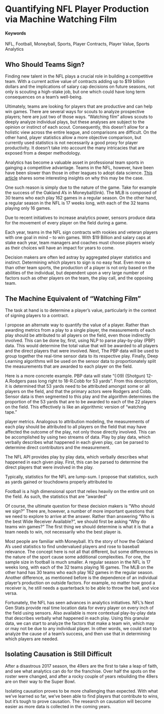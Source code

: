 # Quantifying NFL Player Production via Machine Watching Film {#moeyball-nfl}

#### Keywords

NFL, Football, Moneyball, Sports, Player Contracts, Player Value, Sports Analytics

## Who Should Teams Sign?

Finding new talent in the NFL plays a crucial role in building a competitive team. With a current active value of contracts adding up to $19 billion dollars and the implications of salary cap decisions on future seasons, not only is scouting a high-stake job, but one which could have long term consequences on a team's well-being.

Ultimately, teams are looking for players that are productive and can help win games. There are several ways for scouts to analyze prospective players; here are just two of those ways. "Watching film" allows scouts to deeply analyze individual plays, but these analyses are subject to the opinion or instinct of each scout. Consequently, this doesn't allow for a holistic view across the entire league, and comparisons are difficult. On the other hand, player statistics allow a more objective comparison, but currently used statistics is not necessarily a good proxy for player productivity. It doesn't take into account the many intricacies that are exposed from a deeper methodology.


Analytics has become a valuable asset in professional team sports in gainging a competitive advantage. Teams in the NFL, however, have been have been slower than those in other leagues to adopt data science. [This article](http://www.espn.com/espn/story/_/id/10476210/nba-mlb-embrace-analytics-nfl-reluctant-espn-magazine) shares some interesting insights on why this may be the case.

One such reason is simply due to the nature of the game. Take for example the success of the Oakland A's in Moneyball(link). The MLB is composed of 30 teams who each play 162 games in a regular season. On the other hand, a regular season in the NFL is 17 weeks long, with each of the 32 teams playing only 16 games.

Due to recent initiatives to increase analytics power, sensors produce data for the movement of every player on the field during a game.



Each year, teams in the NFL sign contracts with rookies and veteran players with one goal in mind -- to win games. With $19 Billion and salary caps at stake each year, team managers and coaches must choose players wisely as their choices will have an impact for years to come.

Decision makers are often led astray by aggregated player statistics and instinct. Determining which players to sign is no easy feat. Even more so than other team sports, the production of a player is not only based on the abilities of the individual, but dependent upon a very large number of factors such as other players on the team, the play call, and the opposing team.

## The Machine Equivalent of "Watching Film"

The task at hand is to determine a player's value, particularly in the context of signing players to a contract.

I propose an alternate way to quantify the value of a player. Rather than awarding metrics from a play to a single player, the measurements of each play should be attributed to all players on the field, even those indirectly involved. This can be done by, first, using NLP to parse play-by-play (PBP) data. This would determine the total value that will be awarded to all players and the direct players that were involved. Next, The PBP data will be used to group together the real-time sensor data to its respective play. Finally, Deep Learning algorithms will be used on the sensor data to proportionately split the measurements that are awarded to each player on the field.

Here is a more concrete example. PBP data will state "(:09) (Shotgun) 12-A.Rodgers pass long right to 18-R.Cobb for 53 yards". From this description, it is determined that 53 yards need to be attributed amongst some or all players on the field, and that the primary actors were Rodgers and Cobb. Sensor data is then segmented to this play and the algorithm determines the proportion of the 53 yards that are to be awarded to each of the 22 players on the field. This effectively is like an algorithmic version of "watching tape."


player metrics. Analogous to attribution modeling, the measurements of each play should be attributed to all players on the field that may have affected the outcome of the play, not only those directly involved. This can be accomplished by using two streams of data. Play by play data, which verbally describes what happened in each given play, can be parsed to determine direct contributors and the measurement.


The NFL API provides play by play data, which verbally describes what happened in each given play. First, this can be parsed to determine the direct players that were involved in the play.

Typically, statistics for the NFL are lump-sum. I propose that statistics, such as yards gained or touchdowns properly attributed to

Football is a high dimensional sport that relies heavily on the entire unit on the field. As such, the statistics that are "awarded"

Of course, the ultimate question for these decision makers is "Who should we sign?" There are, however, a number of more important questions that we need to explore to arrive at the answer. Rather than answering "Who is the best Wide Receiver Available?", we should first be asking "Why do teams win games?" The first thing we should determine is what it is that a team needs to win, not necessarily who the best player is.

Most people are familiar with Moneyball. It's the story of how the Oakland A's used statistics to find undervalued players and rose to baseball relevance. The concept here is not all that different, but some differences in the nature of the sport cause some additional complexities. For one, the sample size in football is much smaller. A regular season in the NFL is 17 weeks long, with each of the 32 teams playing 16 games. The MLB on the other hand has 30 teams who each play 162 games in the regular season. Another difference, as mentioned before is the dependence of an individual player's production on outside factors. For example, no matter how good a receiver is, he still needs a quarterback to be able to throw the ball, and vice versa.

Fortunately, the NFL has seen advances in analytics initiatives. NFL's Next Gen Stats provide real time location data for every player on every inch of the field using sensors. Also available is more contextual play-by-play data that describes verbally what happened in each play. Using this granular data, we can start to analyze the factors that make a team win, which may or may not be due to any individual player. In other words, we could start to analyze the cause of a team's success, and then use that in determining which players are needed.

## Isolating Causation is Still Difficult

After a disastrous 2017 season, the 49ers are the first to take a leap of faith, and see what analytics can do for the franchise. Over half the spots on the roster were changed, and after a rocky couple of years rebuilding the 49ers are on their way to the Super Bowl.

Isolating causation proves to be more challenging than expected. With what we've learned so far, we've been able to find players that contribute to wins, but it's tough to prove causation. The research on causation will become easier as more data is collected in the coming years.
